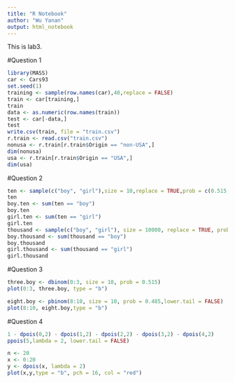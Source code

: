 ```yaml
---
title: "R Notebook"
author: "Wu Yanan"
output: html_notebook
---
```

This is lab3.

#Question 1
```r
library(MASS)
car <- Cars93
set.seed(1)
training <- sample(row.names(car),40,replace = FALSE)
train <- car[training,]
train
data <- as.numeric(row.names(train))
test <- car[-data,]
test
write.csv(train, file = "train.csv")
r.train <- read.csv("train.csv")
nonusa <- r.train[r.train$Origin == "non-USA",]
dim(nonusa)
usa <- r.train[r.train$Origin == "USA",]
dim(usa)
```
#Question 2
```r
ten <- sample(c("boy", "girl"),size = 10,replace = TRUE,prob = c(0.515,0.485))
ten
boy.ten <- sum(ten == "boy")
boy.ten
girl.ten <- sum(ten == "girl")
girl.ten
thousand <- sample(c("boy", "girl"), size = 10000, replace = TRUE, prob = c(0.515,0.485))
boy.thousand <- sum(thousand == "boy")
boy.thousand
girl.thousand <- sum(thousand == "girl")
girl.thousand
```
#Question 3
```r
three.boy <- dbinom(0:3, size = 10, prob = 0.515)
plot(0:3, three.boy, type = "b")

eight.boy <- pbinom(8:10, size = 10, prob = 0.485,lower.tail = FALSE)
plot(8:10, eight.boy,type = "b")
```

#Question 4
```r
1 - dpois(0,2) - dpois(1,2) - dpois(2,2) - dpois(3,2) - dpois(4,2)
ppois(5,lambda = 2, lower.tail = FALSE)

n <- 20
x <- 0:20
y <- dpois(x, lambda = 2)
plot(x,y,type = "b", pch = 16, col = "red")
```



